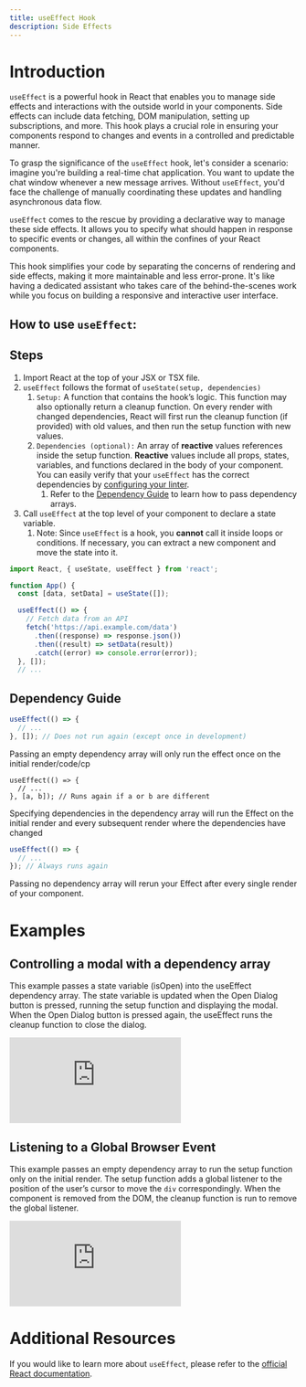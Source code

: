```yaml
---
title: useEffect Hook
description: Side Effects
---
```



# Introduction

`useEffect` is a powerful hook in React that enables you to manage side effects and interactions with the outside world in your components. Side effects can include data fetching, DOM manipulation, setting up subscriptions, and more. This hook plays a crucial role in ensuring your components respond to changes and events in a controlled and predictable manner.

To grasp the significance of the `useEffect` hook, let's consider a scenario: imagine you're building a real-time chat application. You want to update the chat window whenever a new message arrives. Without `useEffect`, you'd face the challenge of manually coordinating these updates and handling asynchronous data flow.

`useEffect` comes to the rescue by providing a declarative way to manage these side effects. It allows you to specify what should happen in response to specific events or changes, all within the confines of your React components.

This hook simplifies your code by separating the concerns of rendering and side effects, making it more maintainable and less error-prone. It's like having a dedicated assistant who takes care of the behind-the-scenes work while you focus on building a responsive and interactive user interface.

## How to use `useEffect`:

## Steps

1. Import React at the top of your JSX or TSX file.
2. `useEffect` follows the format of `useState(setup, dependencies)`
    1. `Setup:` A function that contains the hook’s logic. This function may also optionally return a cleanup function. On every render with changed dependencies, React will first run the cleanup function (if provided) with old values, and then run the setup function with new values.
    2. `Dependencies (optional):` An array of ******************reactive****************** values references inside the setup function. ****************Reactive**************** values include all props, states, variables, and functions declared in the body of your component. You can easily verify that your `useEffect` has the correct dependencies by [configuring your linter](https://react.dev/learn/editor-setup#linting).
        1. Refer to the [Dependency Guide](https://www.notion.so/useEffect-Hook-Side-Effects-919790531f014d678044636b860b8c72?pvs=21) to learn how to pass dependency arrays.
3. Call `useEffect` at the top level of your component to declare a state variable.
    1. Note: Since `useEffect` is a hook, you **cannot** call it inside loops or conditions. If necessary, you can extract a new component and move the state into it.

```jsx
import React, { useState, useEffect } from 'react';

function App() {
  const [data, setData] = useState([]);

  useEffect(() => {
    // Fetch data from an API
    fetch('https://api.example.com/data')
      .then((response) => response.json())
      .then((result) => setData(result))
      .catch((error) => console.error(error));
  }, []);
  // ...
```

## Dependency Guide

```jsx
useEffect(() => {
  // ...
}, []); // Does not run again (except once in development)
```
Passing an empty dependency array will only run the effect once on the initial render/code/cp
```
useEffect(() => {
  // ...
}, [a, b]); // Runs again if a or b are different
```
Specifying dependencies in the dependency array will run the Effect on the initial render and every subsequent render where the dependencies have changed
```jsx
useEffect(() => {
  // ...
}); // Always runs again
```
Passing no dependency array will rerun your Effect after every single render of your component.

# Examples

## Controlling a modal with a dependency array

This example passes a state variable (isOpen) into the useEffect dependency array. The state variable is updated when the Open Dialog button is pressed, running the setup function and displaying the modal. When the Open Dialog button is pressed again, the useEffect runs the cleanup function to close the dialog.

<Embed src = "https://codesandbox.io/embed/vigorous-snowflake-6f2sn8?codemirror=1&fontsize=14&hidenavigation=1&module=%2FModalDialog.js&theme=dark" />

## Listening to a Global Browser Event

This example passes an empty dependency array to run the setup function only on the initial render. The setup function adds a global listener to the position of the user’s cursor to move the `div` correspondingly. When the component is removed from the DOM, the cleanup function is run to remove the global listener.    

<Embed src = "https://codesandbox.io/embed/white-monad-2hwrwm?fontsize=14&hidenavigation=1&module=%2FApp.js&theme=dark" />

# Additional Resources

If you would like to learn more about `useEffect`, please refer to the [official React documentation](https://react.dev/reference/react/useEffect).